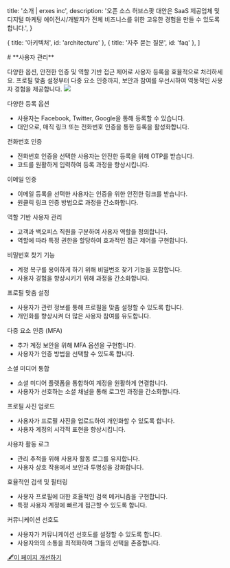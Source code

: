 
  title: '소개 | erxes inc',
  description:
    '오픈 소스 허브스팟 대안은 SaaS 제공업체 및 디지털 마케팅 에이전시/개발자가 전체 비즈니스를 위한 고유한 경험을 만들 수 있도록 합니다.',
}

  { title: '아키텍처', id: 'architecture' },
  { title: '자주 묻는 질문', id: 'faq' },
]

<HeroPattern />
# **사용자 관리**

다양한 옵션, 안전한 인증 및 역할 기반 접근 제어로 사용자 등록을 효율적으로 처리하세요. 프로필 맞춤 설정부터 다중 요소 인증까지, 보안과 참여를 우선시하여 역동적인 사용자 경험을 제공합니다.
![](https://office.erxes.io/gateway/read-file?key=office-erxes-io/0.1660887172036578Screenshot2023-12-02221523.png)

다양한 등록 옵션
- 사용자는 Facebook, Twitter, Google을 통해 등록할 수 있습니다.
- 대안으로, 매직 링크 또는 전화번호 인증을 통한 등록을 활성화합니다.

전화번호 인증
- 전화번호 인증을 선택한 사용자는 안전한 등록을 위해 OTP를 받습니다.
- 코드를 원활하게 입력하여 등록 과정을 향상시킵니다.

이메일 인증
- 이메일 등록을 선택한 사용자는 인증을 위한 안전한 링크를 받습니다.
- 원클릭 링크 인증 방법으로 과정을 간소화합니다.

역할 기반 사용자 관리
- 고객과 백오피스 직원을 구분하여 사용자 역할을 정의합니다.
- 역할에 따라 특정 권한을 할당하여 효과적인 접근 제어를 구현합니다.

비밀번호 찾기 기능
- 계정 복구를 용이하게 하기 위해 비밀번호 찾기 기능을 포함합니다.
- 사용자 경험을 향상시키기 위해 과정을 간소화합니다.

프로필 맞춤 설정
- 사용자가 관련 정보를 통해 프로필을 맞춤 설정할 수 있도록 합니다.
- 개인화를 향상시켜 더 많은 사용자 참여를 유도합니다.

다중 요소 인증 (MFA)
- 추가 계정 보안을 위해 MFA 옵션을 구현합니다.
- 사용자가 인증 방법을 선택할 수 있도록 합니다.

소셜 미디어 통합
- 소셜 미디어 플랫폼을 통합하여 계정을 원활하게 연결합니다.
- 사용자가 선호하는 소셜 채널을 통해 로그인 과정을 간소화합니다.

프로필 사진 업로드
- 사용자가 프로필 사진을 업로드하여 개인화할 수 있도록 합니다.
- 사용자 계정의 시각적 표현을 향상시킵니다.

사용자 활동 로그
- 관리 추적을 위해 사용자 활동 로그를 유지합니다.
- 사용자 상호 작용에서 보안과 투명성을 강화합니다.

효율적인 검색 및 필터링
- 사용자 프로필에 대한 효율적인 검색 메커니즘을 구현합니다.
- 특정 사용자 계정에 빠르게 접근할 수 있도록 합니다.

커뮤니케이션 선호도
- 사용자가 커뮤니케이션 선호도를 설정할 수 있도록 합니다.
- 사용자와의 소통을 최적화하여 그들의 선택을 존중합니다.

[🖋️이 페이지 개선하기](https://github.com/erxes/erxes-docs/edit/main/src/app/requirement/ecommerce/user/page.mdx)
